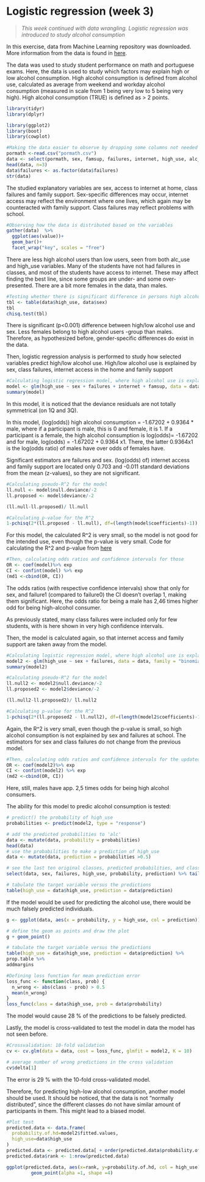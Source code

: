 # Logistic regression (week 3)  

> *This week continued with data wrangling. Logistic regression was introduced to study alcohol consumption*  

In this exercise, data from Machine Learning repository was downloaded. More information from the data is found in [here](https://archive.ics.uci.edu/ml/datasets/Student+Performance). 

The data was used to study student performance on math and portuguese exams. Here, the data is used to study which factors may explain high or low alcohol consumption. High alcohol consumption is defined from alcohol use, calculated as average from weekend and workday alcohol consumption (measured in scale from  1 being very low to 5 being very high). High alcohol consumption (TRUE) is defined as > 2 points. 


```r
library(tidyr)
library(dplyr)

library(ggplot2)
library(boot)
library(cowplot)
```


```r
#Making the data easier to observe by dropping some columns not needed
pormath <-read.csv("pormath.csv")
data <- select(pormath, sex, famsup, failures, internet, high_use, alc_use)
head(data, n=3)
data$failures <- as.factor(data$failures)
str(data)
```

   
   The studied explanatory variables are sex, access to internet at home, class failures and family support. Sex-specific differences may occur, internet access may reflect the environment where one lives, which again may be counteracted with family support. Class failures may reflect problems with school.



```r
#Observing how the data is distributed based on the variables
gather(data)  %>% 
  ggplot(aes(value))+ 
  geom_bar()+
  facet_wrap("key", scales = "free")

```
   
   There are less high alcohol users than low users, seen from both alc_use and high_use variables. Many of the students have not had failures in classes, and most of the students have access to internet. These may affect finding the best line, since some groups are under- and some over-presented.  There are a bit more females in the data, than males.
   
```r
#Testing whether there is significant difference in persons high alcohol use and sex
tbl <- table(data$high_use, data$sex)
tbl
chisq.test(tbl) 

```
There is significant (p<0.001) difference between high/low alcohol use and sex. Less females belong to high alcohol users -group than males. Therefore, as hypothesized before, gender-specific differences do exist in the data.


Then, logistic regression analysis is performed to study how selected variables predict high/low alcohol use. High/low alcohol use is explained by sex, class failures, internet access in the home and family support

```r
#Calculating logistic regression model, where high alcohol use is explained by class
model <- glm(high_use ~ sex + failures + internet + famsup, data = data, family = "binomial")
summary(model)
```
In this model, it is noticed that the deviance residuals are not totally symmetrical (on 1Q and 3Q).

In this model, (log(odds)) high alcohol consumption = -1.67202 + 0.9364 * male, where if a participant is male, this is 0 and female, it is 1. If a participant is a female, the high alcohol consumption is log(odds)= -1.67202 and for male, log(odds) = -1.67202 + 0.9364 x1. There, the latter 0.9364x1 is the log(odds ratio) of males have over odds of females have.

Significant estimators are failures and sex. (log(odds) of) internet access and family support are located only 0.703 and -0.011 standard deviations from the mean (z-values), so they are not significant.


```r
#Calculating pseudo-R^2 for the model
ll.null <- model$null.deviance/-2
ll.proposed <- model$deviance/-2

(ll.null-ll.proposed)/ ll.null

#Calculating p-value for the R^2
1-pchisq(2*(ll.proposed - ll.null), df=(length(model$coefficients)-1))

```
For this model, the calculated R^2 is very small, so the model is not good for the intended use, even though the p-value is very small. Code for calculating the R^2 and p-value from [here](https://github.com/StatQuest/logistic_regression_demo/blob/master/logistic_regression_demo.R)


```r
#Then, calculating odds ratios and confidence intervals for those
OR <- coef(model)%>% exp
CI <- confint(model) %>% exp
(md1 <-cbind(OR, CI))
```

The odds ratios (with respective confidence intervals) show that only for sex, and failure1 (compared to failure0) the CI doesn't overlap 1, making them significant. Here, the odds ratio for being a male has 2,46 times higher odd for being high-alcohol consumer.

As previously stated, many class failures were included only for few students, with is here shown in very high confidence intervals.


Then, the model is calculated again, so that internet access and family support are taken away from the model.
```r
#Calculating logistic regression model, where high alcohol use is explained by class
model2 <- glm(high_use ~ sex + failures, data = data, family = "binomial")
summary(model2)
```

```r
#Calculating pseudo-R^2 for the model
ll.null2 <- model2$null.deviance/-2
ll.proposed2 <- model2$deviance/-2

(ll.null2-ll.proposed2)/ ll.null2

#Calculating p-value for the R^2
1-pchisq(2*(ll.proposed2 - ll.null2), df=(length(model2$coefficients)-1))

```


Again, the R^2 is very small, even though the p-value is small, so high alcohol consumption is not explained by sex and failures at school. The estimators for sex and class failures do not change from the previous model.

```r
#Then, calculating odds ratios and confidence intervals for the updated model
OR <- coef(model2)%>% exp
CI <- confint(model2) %>% exp
(md2 <-cbind(OR, CI))
```

Here, still, males have app. 2,5 times odds for being high alcohol consumers.


The ability for this model to predic alcohol consumption is tested: 
```r
# predict() the probability of high_use
probabilities <- predict(model2, type = "response")

# add the predicted probabilities to 'alc'
data <- mutate(data, probability = probabilities)
head(data)
# use the probabilities to make a prediction of high_use
data <- mutate(data, prediction = probabilities >0.5)

# see the last ten original classes, predicted probabilities, and class predictions
select(data, sex, failures, high_use, probability, prediction) %>% tail(10)

# tabulate the target variable versus the predictions
table(high_use = data$high_use, prediction = data$prediction)
```
If the model would be used for predicting the alcohol use, there would be much falsely predicted individuals.

```r
g <- ggplot(data, aes(x = probability, y = high_use, col = prediction))

# define the geom as points and draw the plot
g + geom_point()

# tabulate the target variable versus the predictions
table(high_use = data$high_use, prediction = data$prediction) %>%
prop.table %>%
addmargins
```


```r
#Defining loss function for mean prediction error
loss_func <- function(class, prob) {
  n_wrong <- abs(class - prob) > 0.5
  mean(n_wrong)
}
loss_func(class = data$high_use, prob = data$probability)
```
The model would cause 28 % of the predictions to be falsely predicted.

Lastly, the model is cross-validated to test the model in data the model has not seen before.

```r
#Crossvalidation: 10-fold validation
cv <- cv.glm(data = data, cost = loss_func, glmfit = model2, K = 10)

# average number of wrong predictions in the cross validation
cv$delta[1]
```


The error is 29 % with the 10-fold cross-validated model.

Therefore, for predicting high-low alcohol consumption, another model should be used. It should be noticed, that the data is not "normally distributed", since the different classes do not have similar amount of participants in them. This might lead to a biased model.

```r
#Plot test
predicted.data <- data.frame(
  probability.of.hd=model2$fitted.values,
  high_use=data$high_use
)
predicted.data <- predicted.data[ + order(predicted.data$probability.of.hd, decreasing = FALSE),]
predicted.data$rank <- 1:nrow(predicted.data)

ggplot(predicted.data, aes(x=rank, y=probability.of.hd, col = high_use))+
         geom_point(alpha =1, shape =4)

```
